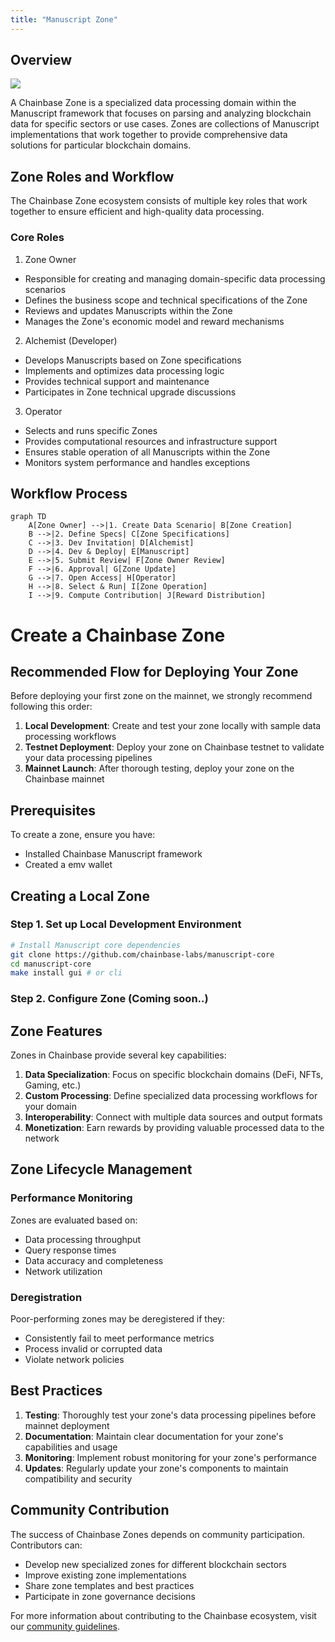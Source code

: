 ```yaml
---
title: "Manuscript Zone"
---
```

## Overview
![](../../images/manuscripts/zone.png)

A Chainbase Zone is a specialized data processing domain within the Manuscript framework that focuses on parsing and analyzing blockchain data for specific sectors or use cases. Zones are collections of Manuscript implementations that work together to provide comprehensive data solutions for particular blockchain domains.


## Zone Roles and Workflow
The Chainbase Zone ecosystem consists of multiple key roles that work together to ensure efficient and high-quality data processing.

### Core Roles

1. Zone Owner
- Responsible for creating and managing domain-specific data processing scenarios
- Defines the business scope and technical specifications of the Zone
- Reviews and updates Manuscripts within the Zone
- Manages the Zone's economic model and reward mechanisms

2. Alchemist (Developer)
- Develops Manuscripts based on Zone specifications
- Implements and optimizes data processing logic
- Provides technical support and maintenance
- Participates in Zone technical upgrade discussions

3. Operator
- Selects and runs specific Zones
- Provides computational resources and infrastructure support
- Ensures stable operation of all Manuscripts within the Zone
- Monitors system performance and handles exceptions

## Workflow Process

```mermaid
graph TD
    A[Zone Owner] -->|1. Create Data Scenario| B[Zone Creation]
    B -->|2. Define Specs| C[Zone Specifications]
    C -->|3. Dev Invitation| D[Alchemist]
    D -->|4. Dev & Deploy| E[Manuscript]
    E -->|5. Submit Review| F[Zone Owner Review]
    F -->|6. Approval| G[Zone Update]
    G -->|7. Open Access| H[Operator]
    H -->|8. Select & Run| I[Zone Operation]
    I -->|9. Compute Contribution| J[Reward Distribution]
```

# Create a Chainbase Zone

## Recommended Flow for Deploying Your Zone

Before deploying your first zone on the mainnet, we strongly recommend following this order:

1. **Local Development**: Create and test your zone locally with sample data processing workflows
2. **Testnet Deployment**: Deploy your zone on Chainbase testnet to validate your data processing pipelines
3. **Mainnet Launch**: After thorough testing, deploy your zone on the Chainbase mainnet

## Prerequisites

To create a zone, ensure you have:
- Installed Chainbase Manuscript framework
- Created a emv wallet

## Creating a Local Zone

### Step 1. Set up Local Development Environment

```bash
# Install Manuscript core dependencies
git clone https://github.com/chainbase-labs/manuscript-core
cd manuscript-core
make install gui # or cli
```

### Step 2. Configure Zone (Coming soon..)

## Zone Features

Zones in Chainbase provide several key capabilities:

1. **Data Specialization**: Focus on specific blockchain domains (DeFi, NFTs, Gaming, etc.)
2. **Custom Processing**: Define specialized data processing workflows for your domain
3. **Interoperability**: Connect with multiple data sources and output formats
4. **Monetization**: Earn rewards by providing valuable processed data to the network

## Zone Lifecycle Management

### Performance Monitoring
Zones are evaluated based on:
- Data processing throughput
- Query response times
- Data accuracy and completeness
- Network utilization

### Deregistration
Poor-performing zones may be deregistered if they:
- Consistently fail to meet performance metrics
- Process invalid or corrupted data
- Violate network policies

## Best Practices

1. **Testing**: Thoroughly test your zone's data processing pipelines before mainnet deployment
2. **Documentation**: Maintain clear documentation for your zone's capabilities and usage
3. **Monitoring**: Implement robust monitoring for your zone's performance
4. **Updates**: Regularly update your zone's components to maintain compatibility and security

## Community Contribution

The success of Chainbase Zones depends on community participation. Contributors can:
- Develop new specialized zones for different blockchain sectors
- Improve existing zone implementations
- Share zone templates and best practices
- Participate in zone governance decisions

For more information about contributing to the Chainbase ecosystem, visit our [community guidelines](https://docs.chainbase.com/contributing/overview).
